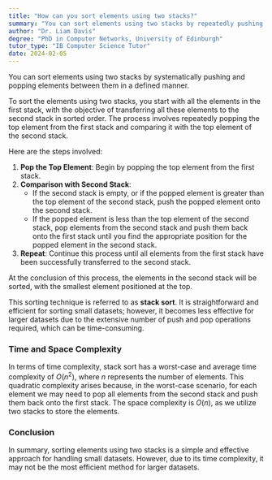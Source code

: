 ```yaml
---
title: "How can you sort elements using two stacks?"
summary: "You can sort elements using two stacks by repeatedly pushing and popping elements between the stacks in a specific order."
author: "Dr. Liam Davis"
degree: "PhD in Computer Networks, University of Edinburgh"
tutor_type: "IB Computer Science Tutor"
date: 2024-02-05
---
```


You can sort elements using two stacks by systematically pushing and popping elements between them in a defined manner.

To sort the elements using two stacks, you start with all the elements in the first stack, with the objective of transferring all these elements to the second stack in sorted order. The process involves repeatedly popping the top element from the first stack and comparing it with the top element of the second stack. 

Here are the steps involved:

1. **Pop the Top Element**: Begin by popping the top element from the first stack.
2. **Comparison with Second Stack**:
   - If the second stack is empty, or if the popped element is greater than the top element of the second stack, push the popped element onto the second stack.
   - If the popped element is less than the top element of the second stack, pop elements from the second stack and push them back onto the first stack until you find the appropriate position for the popped element in the second stack.
3. **Repeat**: Continue this process until all elements from the first stack have been successfully transferred to the second stack.

At the conclusion of this process, the elements in the second stack will be sorted, with the smallest element positioned at the top.

This sorting technique is referred to as **stack sort**. It is straightforward and efficient for sorting small datasets; however, it becomes less effective for larger datasets due to the extensive number of push and pop operations required, which can be time-consuming.

### Time and Space Complexity

In terms of time complexity, stack sort has a worst-case and average time complexity of $O(n^2)$, where $n$ represents the number of elements. This quadratic complexity arises because, in the worst-case scenario, for each element we may need to pop all elements from the second stack and push them back onto the first stack. The space complexity is $O(n)$, as we utilize two stacks to store the elements.

### Conclusion

In summary, sorting elements using two stacks is a simple and effective approach for handling small datasets. However, due to its time complexity, it may not be the most efficient method for larger datasets.
    